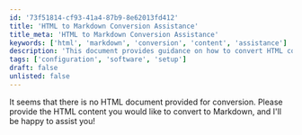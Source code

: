 ```yaml
---
id: '73f51814-cf93-41a4-87b9-8e62013fd412'
title: 'HTML to Markdown Conversion Assistance'
title_meta: 'HTML to Markdown Conversion Assistance'
keywords: ['html', 'markdown', 'conversion', 'content', 'assistance']
description: 'This document provides guidance on how to convert HTML content into Markdown format. It outlines the necessary steps and considerations for a successful conversion, ensuring that the content retains its structure and readability.'
tags: ['configuration', 'software', 'setup']
draft: false
unlisted: false
---
```

It seems that there is no HTML document provided for conversion. Please provide the HTML content you would like to convert to Markdown, and I'll be happy to assist you!












